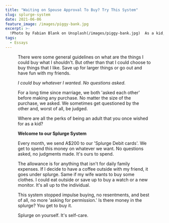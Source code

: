 ```yaml
---
title: "Waiting on Spouse Approval To Buy? Try This System"
slug: splurge-system
date: 2021-06-06
feature_image: /images/piggy-bank.jpg
excerpt: >-
  !Photo by Fabian Blank on Unsplash(/images/piggy-bank.jpg)  As a kid, I loved pocket money.  There were some general guidelines on what are the things I could buy what I...
tags:
  - Essays
---
```

<Figure src="/images/piggy-bank.jpg" caption="_As a kid, I loved pocket money._" />

There were some general guidelines on what are the things I could buy what I shouldn't. But other than that I could choose to buy things that I like. Save up for larger things or go out and have fun with my friends.

_I could buy whatever I wanted. No questions asked._

For a long time since marriage, we both 'asked each other' before making any purchase. No matter the size of the purchase, we asked. We sometimes get questioned by the other and, worst of all, be judged.

Where are all the perks of being an adult that you once wished for as a kid?

**Welcome to our Splurge System**

Every month, we send A$200 to our 'Splurge Debit cards'. We get to spend this money on whatever we want. No questions asked, no judgments made. It's ours to spend.

The allowance is for anything that isn't for daily family expenses. If I decide to have a coffee outside with my friend, it goes under splurge. Same if my wife wants to buy some clothes. I could eat outside or save up to buy a watch or a new monitor. It's all up to the individual.

This system stopped impulse buying, no resentments, and best of all, no more 'asking for permission.' Is there money in the splurge? You get to buy it.

Splurge on yourself. It's self-care.